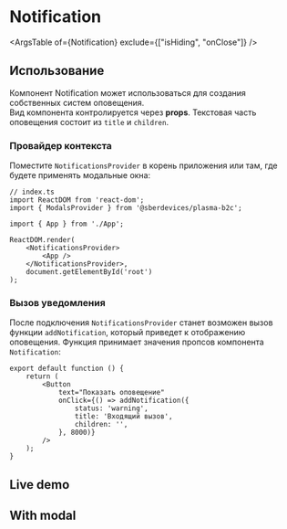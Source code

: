 



<Meta
    title="Controls/Notification"
    component={Notification}
    decorators={[InSpacingDecorator]}
/>

# Notification
<Description of={Notification} />

<Canvas>
    <Story name="Default" story={stories.Default} />
</Canvas>

<ArgsTable of={Notification} exclude={["isHiding", "onClose"]} />

## Использование
Компонент Notification может использоваться для создания собственных систем оповещения.  
Вид компонента контролируется через **props**.
Текстовая часть оповещения состоит из `title` и `children`.

### Провайдер контекста
Поместите `NotificationsProvider` в корень приложения или там, где будете применять модальные окна:

```tsx
// index.ts
import ReactDOM from 'react-dom';
import { ModalsProvider } from '@sberdevices/plasma-b2c';

import { App } from './App';

ReactDOM.render(
    <NotificationsProvider>
        <App />
    </NotificationsProvider>,
    document.getElementById('root')
);
```

### Вызов уведомления
После подключения `NotificationsProvider` станет возможен вызов функции `addNotification`,
который приведет к отображению оповещения.
Функция принимает значения пропсов компонента `Notification`:

```tsx
export default function () {
    return (
        <Button
            text="Показать оповещение"
            onClick={() => addNotification({
                status: 'warning',
                title: 'Входящий вызов',
                children: '',
            }, 8000)}
        />
    );
}
```

## Live demo

<Canvas>
    <Story name="LiveDemo" story={stories.LiveDemo} />
</Canvas>

## With modal

<Canvas>
    <Story name="WithModal" story={stories.WithModal} />
</Canvas>
